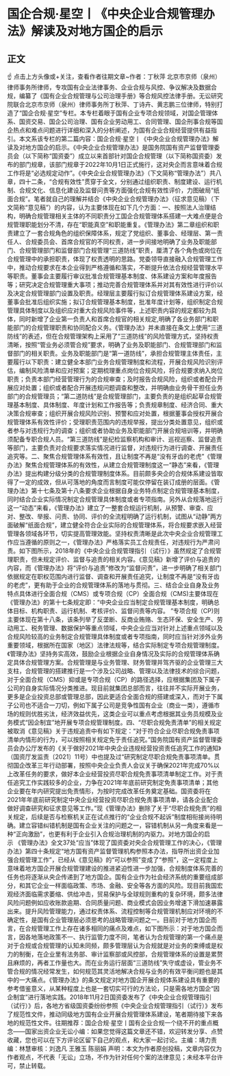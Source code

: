 # 国企合规·星空丨《中央企业合规管理办法》解读及对地方国企的启示
## 正文
☝ 点击上方头像或+关注，查看作者往期文章~作者：丁秋萍 北京市京师（泉州）律师事务所律师，专攻国有企业法律事务、企业合规与风控、争议解决及数据合规，编纂了《国有企业合规管理与公司治理手册》等合规风控法律手册。无讼研究院联合北京市京师（泉州）律师事务所丁秋萍、丁诗卉、黄志鹏三位律师，特别打造了“国企合规·星空”专栏。本专栏着眼于国有企业专项合规领域，对国企管理体系、国资交易、国企公司治理、国有企业劳动用工、合同管理、国企刑事合规等国企热点和难点问题进行详细和深入的分析阐述，为国有企业合规经营提供有益指引。本文系该专栏的第二篇内容：国企合规·星空丨《中央企业合规管理办法》解读及对地方国企的启示。《中央企业合规管理办法》是国务院国有资产监督管理委员会（以下简称“国资委”）成立以来首部针对国企合规管理（以下简称国资委）发布的部门规章，该部门规章于2022年10月1日正式施行，这对央企而言意味着合规工作将是“必选规定动作”。《中央企业合规管理办法》（下文简称“管理办法”）共八章，四十二条，“合规有效性”贯穿于全文，分别通过组织职责、制度建设、运行机制、合规文化、信息化建设及监督问责等方面强化合规有效性评价，力图破局“纸面合规”。笔者就自己的理解并结合《中央企业合规管理办法》（征求意见稿）（下文简称“意见稿”）的内容，认为主要体现在如下几个方面：一、按照法人治理结构，明确合规管理相关主体的不同职责分工国企合规管理体系搭建一大难点便是合规管理职能划分不清，存在“职能真空”和职能重复。《管理办法》第二章组织和职责建立了一套合规角色的组织保障体系，规定了党组织、董事会、经理层、第一责任人、合规委员会、首席合规官的不同权责，进一步间接地明确了业务及职能部门、合规管理部门和监督部门合规管理“三道防线”职责，厘清了各个角色或岗位在合规管理中的承担职责，体现了权责透明的思路。党委领导直接融入合规管理工作中，推动合规要求在本企业得到严格遵循和落实，不断提升依法合规经营管理水平等职责。董事会主要履行审议批准合规管理基本制度、体系建设方案和年度报告等；研究决定合规管理重大事项；推动完善合规管理体系并对其有效性进行评价以及决定合规管理部门设置及职责。经理层主要履行拟订合规管理体系建设方案，经董事会批准后组织实施；拟订合规管理基本制度，批准年度计划等，组织制定合规管理具体制度以及组织应对重大合规风险事件等，上述职责内容的规定都较为具体，同时新增了企业第一负责人和首席合规官的相关规定,明确了各业务部门和职能部门的合规管理职责和协同配合义务。《管理办法》并未直接在条文上使用“三道防线”的表述，但在合规管理架构上采用了“三道防线”的风险管理方式，坚持权责清晰，按照“管业务必须管合规”要求，明确了业务及职能部门、合规管理部门和监督部门的相关职责。业务及职能部门是“第一道防线”，承担合规管理主体责任，主要履行以下职责：建立健全本部门业务合规管理制度和流程，开展合规风险识别评估，编制风险清单和应对预案；定期梳理重点岗位合规风险，将合规要求纳入岗位职责；负责本部门经营管理行为的合规审查；及时报告合规风险，组织或者配合开展应对处置；组织或者配合开展违规问题调查和整改，并明确由业务骨干担任业务部门的合规管理员；“第二道防线”是合规管理部门，主要负责的是组织起草合规管理基本制度、具体制度、年度计划和工作报告等；负责规章制度、经济合同、重大决策合规审查；组织开展合规风险识别、预警和应对处置，根据董事会授权开展合规管理体系有效性评价；受理职责范围内的违规举报，提出分类处置意见，组织或者参与对违规行为的调查；组织或者协助业务及职能部门开展合规培训等，并明确须配备专职合规人员。“第三道防线”是纪检监察机构和审计、巡视巡察、监督追责等部门，主要负责对合规要求落实情况进行监督，对违规行为进行调查、开展责任追究等。二、聚焦合规管理体系有效性，且让制度不再是“没有牙齿的老虎”《管理办法》聚焦合规管理体系的有效性，从建立合规管理制度这一“静态”来看，《管理办法》提出构建分级分类的合规管理制度体系。目前颇多央企的合规体系建设皆取得了一定的成效，但从可落地的角度而言制度可能仅停留在装订成册的层面。《管理办法》第十七条及第十八条要求企业根据自身业务特点制定合规管理基本制度，同时结合企业实际情况制定合规管理具体制度或者专项指南。另外从合规落地运行这一“动态”来看，《管理办法》建立了一整套合规运行机制，从预警、审查、应对、整改、举报、问责、协同、评价的全流程明确了运行机制，试图从“动静”两方面破解“纸面合规”，建立健全符合企业实际的合规管理体系，将合规要求嵌入经营管理各领域各环节，切实提高管理效能。坚持权责清晰是此次中央企业合规管理工作应当遵循的原则之一，《管理办法》严格落实员工合规责任，对违规行为严肃问责。如下图所示，2018年的《中央企业合规管理指引（试行）》虽然规定了合规管理职责，但未规定评价、监督与追责的相关内容。《意见稿》新增了评价与追责的内容，而《管理办法》将“评价与追责”修改为“监督问责”，进一步明确了相关部门依据规定在职权范围内进行监督、调查和开展责任追究，让制度不再是“没有牙齿的老虎”，更有助于企业的合规管理体系的落地与贯彻。三、结合企业自身及业务特点具体进行全面合规（CMS）或专项合规（CP）全面合规（CMS)主要体现在《管理办法》的第十七条规定即：“中央企业应当制定合规管理基本制度，明确总体目标、机构职责、运行机制、考核评价、监督问责等内容。 ”专项合规（CP)则主要体现在第十八条，该条列举了反垄断、反商业贿赂、生态环保、安全生产、劳动用工、税务管理、数据保护等重点领域，中央企业应当对针对上述重点领域以及合规风险较高的业务制定合规管理具体制度或者专项指南，同时应当针对涉外业务重要领域，根据所在国家（地区）法律法规等，结合实际制定专项合规管理制度。《管理办法》坚持务实高效，鼓励企业根据企业自身情况及实际的合规管理体系确定具体合规管理方案。合规管理是与业务管理、财务管理并驾齐驱的企业管理三大支柱，合规管理的搭建推行是一个涉及公司战略、管理以及法律技术的综合问题，对于全面合规（CMS）抑或是专项合规（CP）的路径选择，应根据集团及下属子公司的自身实际情况分类推进。现目前就集团总部而言，往往并不实际开展业务，更多是企业投资总部或管理总部，因此更适合全面合规的搭建或深入，而对于下属子公司也不适合一刀切，例如下属子公司是竞争性国有企业（商业一类），遵循市场的规则优胜劣汰，经济效益优先，这类企业可以重点考虑根据其业务员规模及业务模式“因企制宜”地开展专项合规管理制度。四、“尽职合规免责清单”的相关规定被取消《意见稿》关于违规追责中有如下规定：“对于符合企业尽职合规免责事项清单内情形的行为，可以按照相关规定免于责任追究。”国务院国有资产监督管理委员会办公厅发布的《关于做好2021年中央企业违规经营投资责任追究工作的通知》（国资厅发监责〔2021〕11号）中也提及过“研究制定尽职合规免责事项清单。贯彻国企改革三年行动部署，按照中央企业负责人会议关于确保2021年完成70%以上改革任务的要求，做好本企业经营投资尽职合规免责事项清单制定工作。对于责任追究工作实践较多的企业，力争在2021年年底前研究制定免责事项清单；其他企业要在年内研究提出免责情形，为按时完成改革任务奠定基础。国资委将在2021年年底前研究制定中央企业经营投资尽职合规免责事项清单，请各企业配合做好调查研究和征求意见等工作。”现《管理办法》删除了关于“尽职合规免责”的相关规定，后续是否与检察机关正在试点推行的“企业合规不起诉”制度相衔接尚待明确。建立容错纠错机制是国有企业关注的问题之一，容错机制从另一角度来看是一种“正向激励”，也更有利于企业引入合规治理机制的内驱力。对地方国企的启示 《管理办法》全文37处“应当”体现了国资委对央企合规管理工作的决心，《管理办法》第四十条规定“地方国有资产监督管理机构参照本办法，指导所出资企业加强合规管理工作”，已经从《意见稿》的“可以参照”变成了“参照”，这一定程度上意味着地方国企开展合规管理建设的推进紧迫性进一步加强，合规制度体系完善的任务也将逐渐从央企传递到了地方国企。国有企业作为社会经济系统的重要组成部分，和其它企业一样面临政策、市场、金融、安全等各方面的风险。现目前我国宏观经济面临需求萎缩、供给冲击，贸易保护与全球规则重构的复杂环境，颇多法律风险问题例如应收账款逾期、合同质量问题、商业模式会因业务增速下滑加速暴露出来。提升风险管理能力，通过权责体系、流程控制等合规管理机制应对环境的不确定性，是国有企业管理层必须思考的战略管理问题之一。目前对于地方国企而言，在合规管理工作上存在诸多相同的痛点及难点，如下图所示：对于地方国企而言，因各地落地政策不一、执行监管力度不同，笔者认为合规管理的第一个痛点是对于合规或合规管理的认知未同频，颇多管理层认为合规就是对业务的束缚或是权力的制衡，在企业里有法务部、审计监察部或风控部，合规管理体系的设置是累赘且麻烦的，再者工作量也大。而在业务运行层面“三道防线”失守或虚设，管业务不管合规的情况经常发生，如何规范其灵活地解决合规与业务的有效平衡问题也是其中的一大痛点。《管理办法》的条文规定对地方国企开展合规体系建设具有重要的参考借鉴意义，从某种程度上也是一套切实可行的方法论，只是需各地方国企“因企制宜”进行落地实践。2018年11月2日国资委发布了《中央企业合规管理指引（试行）》后，各地方省级国资委纷纷参照《中央企业合规管理指引（试行）》发布了规范性文件，推动同级地方国有企业开展合规管理体系建设，笔者期待接下来各地的规范性文件。往期推荐：国企合规·星空丨国有企业合规一个绕不开的重点概念——国家出资企业无讼小编：如果您觉得这篇文章还不错，欢迎转发分享、点赞收藏，您也可以在下方评论区留下自己的观点，和大家一起讨论。主编：靖力责编：林慧审核：刘逸凡 王雅玉 陈丽娟 声明：本文为作者原创投稿，文章内容仅为作者观点，不代表「无讼」立场，不作为针对任何个案的法律意见；未经本平台许可，禁止转载。